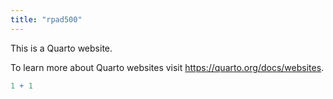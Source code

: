 ```yaml
---
title: "rpad500"
---
```


This is a Quarto website.

To learn more about Quarto websites visit <https://quarto.org/docs/websites>.

```r
1 + 1
```
